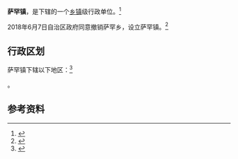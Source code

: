{{中国乡级行政区|行政区全称=萨罕镇|65/31/23/205/000|PolDivType=镇}}

'''萨罕镇'''，是{{PRC admin/fullname|65/31/23/205/000|3}}下辖的一个[[乡镇|乡镇]]级行政单位。<ref>{{PRC admin/ref sgc|{{PRC admin/parent|65/31/23/205/000}}}}</ref>

2018年6月7日自治区政府同意撤销萨罕乡，设立萨罕镇。<ref>{{Cite web|url=http://www.xjmca.gov.cn/xzqhtzgg/33429.jhtml?path=xzqhtzgg|title=新疆民政|accessdate=2018-10-15|last=Longfei|first=Yao|work=www.xjmca.gov.cn|language=zh-CN|archive-url=https://web.archive.org/web/20181016032548/http://www.xjmca.gov.cn/xzqhtzgg/33429.jhtml?path=xzqhtzgg|archive-date=2018-10-16|dead-url=yes}}</ref>

== 行政区划 ==

萨罕镇下辖以下地区：<ref>{{PRC admin/ref sgc|65/31/23/205/000}}</ref>

{{PRC admin/children|65/31/23/205/000}}。

== 参考资料 ==

{{reflist}}

{{行政区划小作品}}
{{PRC admin/navcat|65/31/23/205/000}}